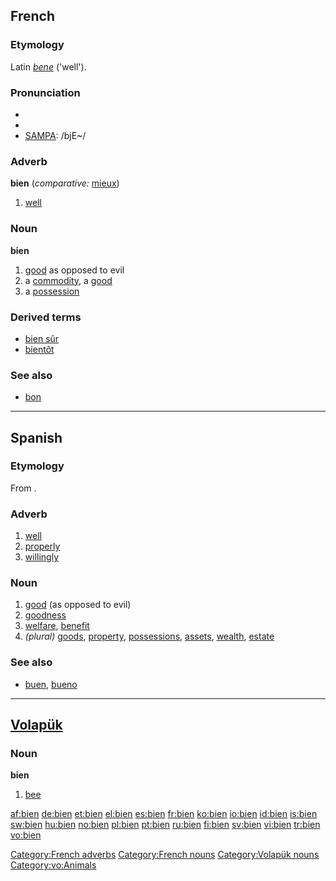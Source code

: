 {{see|biển|Bien.}}
==French==

===Etymology===
Latin ''[[bene]]'' ('well').

===Pronunciation===
*{{audio|Fr-bien.ogg|audio}}
*{{IPA|IPA/bjɛ̃/}}
*[[w:SAMPA|SAMPA]]: /bjE~/

===Adverb===
'''bien''' (''comparative:'' [[mieux]])

# [[well]]

===Noun===
'''bien''' {{m}}

# [[good]] as opposed to evil
# a [[commodity]], a [[good]]
# a [[possession]]

===Derived terms===
*[[bien sûr]]
*[[bientôt]]

===See also===
*[[bon]]

[[Category:French adverbs]]
[[Category:French nouns]]

----

==Spanish==

===Etymology===
From {{L.|es}} {{term|bene||well|lang=la}}.

===Adverb===
{{es-adv}}

# [[well]]
# [[properly]]
# [[willingly]]

===Noun===
{{es-noun-m|pl=bienes}}

# [[good]] (as opposed to evil)
# [[goodness]]
# [[welfare]], [[benefit]]
# ''(plural)'' [[goods]], [[property]], [[possessions]], [[assets]], [[wealth]], [[estate]]

===See also===
*[[buen]], [[bueno]]

----

==[[Volapük]]==
{{vo-noun|bien}}

===Noun===
'''bien'''

# [[bee]]

[[Category:Volapük nouns]]
[[Category:vo:Animals]]

[[af:bien]]
[[de:bien]]
[[et:bien]]
[[el:bien]]
[[es:bien]]
[[fr:bien]]
[[ko:bien]]
[[io:bien]]
[[id:bien]]
[[is:bien]]
[[sw:bien]]
[[hu:bien]]
[[no:bien]]
[[pl:bien]]
[[pt:bien]]
[[ru:bien]]
[[fi:bien]]
[[sv:bien]]
[[vi:bien]]
[[tr:bien]]
[[vo:bien]]